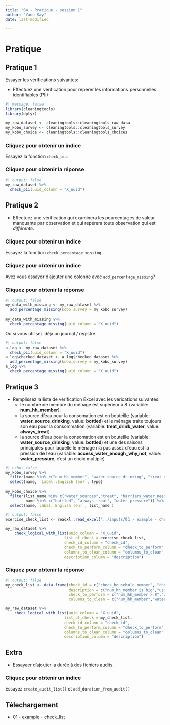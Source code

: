 ```yaml
---
title: "04 - Pratique - session 1"
author: "Yann Say"
date: last-modified

---
```

# Pratique

## Pratique 1

Essayer les vérifications suivantes:

- Effectuez une vérification pour repérer les informations personnelles identifiables (PII)

```r
#| message: false
library(cleaningtools)
library(dplyr)

my_raw_dataset <- cleaningtools::cleaningtools_raw_data
my_kobo_survey <- cleaningtools::cleaningtools_survey
my_kobo_choice <- cleaningtools::cleaningtools_choices
```

::: {.callout-note collapse="true" appearance="minimal"}
### Cliquez pour obtenir un indice

Essayez la fonction `check_pii`.
:::

::: {.callout-tip collapse="true" appearance="minimal"}
### Cliquez pour obtenir la réponse

```r
#| output: false
my_raw_dataset %>% 
  check_pii(uuid_column = "X_uuid")
```
:::

## Pratique 2

-   Effectuez une vérification qui examinera les pourcentages de valeur manquante par observation et qui repérera toute observation qui est *différente*.


::: {.callout-note collapse="true" appearance="minimal"}
### Cliquez pour obtenir un indice

Essayez la fonction `check_percentage_missing`.
:::

::: {.callout-note collapse="true" appearance="minimal"}
### Cliquez pour obtenir un indice

Avez vous essayer d'ajouter une colonne avec `add_percentage_missing`?
:::

::: {.callout-tip collapse="true" appearance="minimal"}
### Cliquez pour obtenir la réponse

```r
#| output: false
my_data_with_missing <- my_raw_dataset %>% 
  add_percentage_missing(kobo_survey = my_kobo_survey)
  
my_data_with_missing %>% 
  check_percentage_missing(uuid_column = "X_uuid")
```

Ou si vous utilisez déjà un journal / registre.

```r
#| output: false
a_log <- my_raw_dataset %>% 
  check_pii(uuid_column = "X_uuid")
a_log$checked_dataset <- a_log$checked_dataset %>% 
  add_percentage_missing(kobo_survey = my_kobo_survey)
a_log %>% 
  check_percentage_missing(uuid_column = "X_uuid")
```
:::

## Pratique 3
-   Remplissez la liste de vérification Excel avec les vérications suivantes:
    -   le nombre de membre du ménage est supérieur à 8 (variable: **num_hh_member**).
    -   la source d'eau pour la consomation est en bouteille (variable: **water_source_drinking**, value: **bottled**) et le ménage traite toujours son eau pour la consommation (variable: **treat_drink_water**, value: **always_treat**).
    -   la source d'eau pour la consomation est en bouteille (variable: **water_source_drinking**, value: **bottled**) et une des raisons principales pour laquelle le ménage n'a pas assez d'eau est la pression de l'eau (variable: **access_water_enough_why_not**, value: **water_pressure**, c'est un choix multiple)

```r
#| echo: false
my_kobo_survey %>% 
  filter(name %in% c("num_hh_member", "water_source_drinking", "treat_drink_water","access_water_enough_why_not")) %>% 
  select(name, `label::English (en)`, type)
  
my_kobo_choice %>% 
  filter(list_name %in% c("water_sources","treat", "barriers_water_needs"),
         name %in% c("bottled", "always_treat", "water_pressure")) %>% 
  select(name,`label::English (en)`, list_name )
```

```r
#| output: false
exercise_check_list <- readxl::read_excel("../inputs/01 - example - check_list.xlsx")

my_raw_dataset %>% 
    check_logical_with_list(uuid_column = "X_uuid",
                          list_of_check = exercise_check_list,
                          check_id_column = "check_id",
                          check_to_perform_column = "check_to_perform",
                          columns_to_clean_column = "columns_to_clean",
                          description_column = "description")
```

::: {.callout-tip collapse="true" appearance="minimal"}
### Cliquez pour obtenir la réponse

```r
#| output: false
my_check_list <- data.frame(check_id = c("check_household number", "check_water_treatment", "check_3"),
                            description = c("num_hh_member is big","using bottled water and always treat","using bottled water and main reason is water pressure"),
                            check_to_perform = c("num_hh_member > 8","water_source_drinking == \"bottled\" & treat_drink_water == \"always_treat\"","water_source_drinking == \"bottled\" & access_water_enough_why_not.water_pressure == TRUE"),
                            columns_to_clean = c("num_hh_member","water_source_drinking, treat_drink_water","water_source_drinking, access_water_enough_why_not.water_pressure"))

my_raw_dataset %>% 
    check_logical_with_list(uuid_column = "X_uuid",
                          list_of_check = my_check_list,
                          check_id_column = "check_id",
                          check_to_perform_column = "check_to_perform",
                          columns_to_clean_column = "columns_to_clean",
                          description_column = "description")
```
:::

## Extra

-   Essayaer d'ajouter la durée à des fichiers audits.

::: {.callout-note collapse="true" appearance="minimal"}
### Cliquez pour obtenir un indice

Essayez `create_audit_list()` et `add_duration_from_audit()`
:::

## Télechargement

- [01 - example - check_list](../inputs/01 - example - check_list.xlsx)
